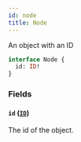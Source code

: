 ```yaml
---
id: node
title: Node
---
```


An object with an ID

```graphql
interface Node {
  id: ID!
}
```

### Fields

#### `id` ([`ID`](../../rate-manager-service/scalars/id))

The id of the object.
